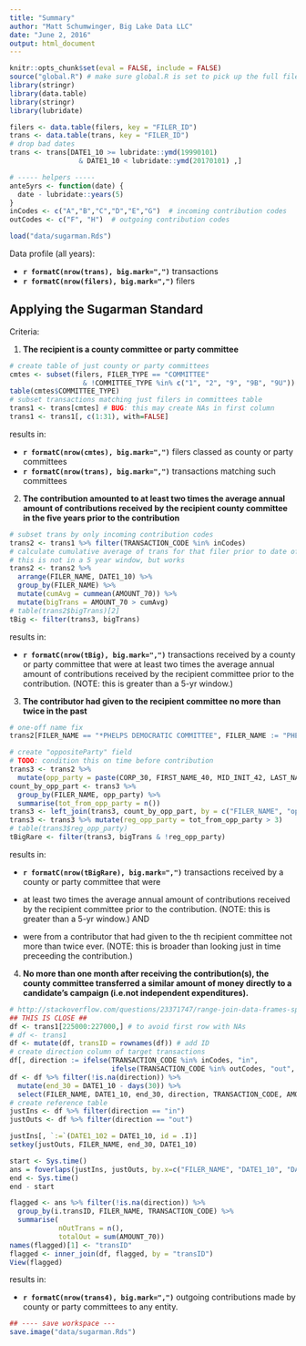 ```yaml
---
title: "Summary"
author: "Matt Schumwinger, Big Lake Data LLC"
date: "June 2, 2016"
output: html_document
---
```


```r
knitr::opts_chunk$set(eval = FALSE, include = FALSE)
source("global.R") # make sure global.R is set to pick up the full file trans.Rds
library(stringr)
library(data.table)
library(stringr)
library(lubridate)

filers <- data.table(filers, key = "FILER_ID")
trans <- data.table(trans, key = "FILER_ID")
# drop bad dates
trans <- trans[DATE1_10 >= lubridate::ymd(19990101) 
                 & DATE1_10 < lubridate::ymd(20170101) ,]

# ----- helpers -----
ante5yrs <- function(date) {
  date - lubridate::years(5)
}
inCodes <- c("A","B","C","D","E","G")  # incoming contribution codes
outCodes <- c("F", "H")  # outgoing contribution codes
```

```r
load("data/sugarman.Rds")
```

Data profile (all years):  

- **`r formatC(nrow(trans), big.mark=",") `** transactions
- **`r formatC(nrow(filers), big.mark=",") `** filers

## Applying the Sugarman Standard
Criteria:  

 1) **The recipient is a county committee or party committee**  
```r
# create table of just county or party committees
cmtes <- subset(filers, FILER_TYPE == "COMMITTEE" 
                  & !COMMITTEE_TYPE %in% c("1", "2", "9", "9B", "9U"))
table(cmtes$COMMITTEE_TYPE)
# subset transactions matching just filers in committees table
trans1 <- trans[cmtes] # BUG: this may create NAs in first column
trans1 <- trans1[, c(1:31), with=FALSE]
```
results in:  

- **`r formatC(nrow(cmtes), big.mark=",") `** filers classed as county or party committees
- **`r formatC(nrow(trans), big.mark=",") `** transactions matching such committees

 2) **The contribution amounted to at least two times the average annual amount of contributions received by the recipient county committee in the five years prior to the contribution** 
```r
# subset trans by only incoming contribution codes
trans2 <- trans1 %>% filter(TRANSACTION_CODE %in% inCodes)
# calculate cumulative average of trans for that filer prior to date of trans
# this is not in a 5 year window, but works
trans2 <- trans2 %>%
  arrange(FILER_NAME, DATE1_10) %>%
  group_by(FILER_NAME) %>%
  mutate(cumAvg = cummean(AMOUNT_70)) %>%
  mutate(bigTrans = AMOUNT_70 > cumAvg) 
# table(trans2$bigTrans)[2]
tBig <- filter(trans3, bigTrans)

```
results in:  

 - **`r formatC(nrow(tBig), big.mark=",") `** transactions received by a county or party committee that were at least two times the average annual amount of contributions received by the recipient committee prior to the contribution. (NOTE: this is greater than a 5-yr window.)

 3) **The contributor had given to the recipient committee no more than twice in the past**
```r
# one-off name fix
trans2[FILER_NAME == "*PHELPS DEMOCRATIC COMMITTEE", FILER_NAME := "PHELPS DEMOCRATIC COMMITTEE"]

# create "oppositeParty" field
# TODO: condition this on time before contribution 
trans3 <- trans2 %>%
  mutate(opp_party = paste(CORP_30, FIRST_NAME_40, MID_INIT_42, LAST_NAME_44)) 
count_by_opp_part <- trans3 %>%
  group_by(FILER_NAME, opp_party) %>% 
  summarise(tot_from_opp_party = n())
trans3 <- left_join(trans3, count_by_opp_part, by = c("FILER_NAME", "opp_party")) #TODO: work on warning message
trans3 <- trans3 %>% mutate(reg_opp_party = tot_from_opp_party > 3)
# table(trans3$reg_opp_party) 
tBigRare <- filter(trans3, bigTrans & !reg_opp_party)
```
results in:  

 - **`r formatC(nrow(tBigRare), big.mark=",") `** transactions received by a county or party committee that were  
 
 - at least two times the average annual amount of contributions received by the recipient committee prior to the contribution. (NOTE: this is greater than a 5-yr window.) AND  
 - were from a contributor that had given to the th recipient committee not more than twice ever. (NOTE: this is broader than looking just in time preceeding the contribution.)

 4) **No more than one month after receiving the contribution(s), the county committee transferred a similar amount of money directly to a candidate's campaign (i.e.not independent expenditures).**
```r
# http://stackoverflow.com/questions/23371747/range-join-data-frames-specific-date-column-with-date-ranges-intervals-in-r/23377309#23377309
## THIS IS CLOSE ##
df <- trans1[225000:227000,] # to avoid first row with NAs
# df <- trans1
df <- mutate(df, transID = rownames(df)) # add ID
# create direction column of target transactions
df[, direction := ifelse(TRANSACTION_CODE %in% inCodes, "in", 
                         ifelse(TRANSACTION_CODE %in% outCodes, "out", NA))]
df <- df %>% filter(!is.na(direction)) %>%
  mutate(end_30 = DATE1_10 - days(30)) %>%
  select(FILER_NAME, DATE1_10, end_30, direction, TRANSACTION_CODE, AMOUNT_70, transID)
# create reference table
justIns <- df %>% filter(direction == "in")
justOuts <- df %>% filter(direction == "out")

justIns[, `:=`(DATE1_102 = DATE1_10, id = .I)]
setkey(justOuts, FILER_NAME, end_30, DATE1_10)

start <- Sys.time()
ans = foverlaps(justIns, justOuts, by.x=c("FILER_NAME", "DATE1_10", "DATE1_102"))[, DATE1_102 := NULL]
end <- Sys.time()
end - start

flagged <- ans %>% filter(!is.na(direction)) %>%
  group_by(i.transID, FILER_NAME, TRANSACTION_CODE) %>%
  summarise(
            nOutTrans = n(),
            totalOut = sum(AMOUNT_70)) 
names(flagged)[1] <- "transID"
flagged <- inner_join(df, flagged, by = "transID")
View(flagged)
```
results in:  

 - **`r formatC(nrow(trans4), big.mark=",") `** outgoing contributions made by county or party committees to any entity.

```r
## ---- save workspace ---
save.image("data/sugarman.Rds")

```
